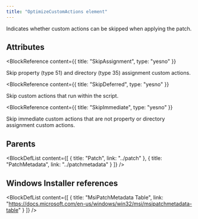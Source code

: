 ```yaml
---
title: "OptimizeCustomActions element"
---
```



Indicates whether custom actions can be skipped when applying the patch.


## Attributes

<BlockWrapper>

  <BlockReference
    content={{
      title: "SkipAssignment",
      type: "yesno"
    }}
  >
  Skip property (type 51) and directory (type 35) assignment custom actions.
  </BlockReference>

  <BlockReference
    content={{
      title: "SkipDeferred",
      type: "yesno"
    }}
  >
  Skip custom actions that run within the script.
  </BlockReference>

  <BlockReference
    content={{
      title: "SkipImmediate",
      type: "yesno"
    }}
  >
  Skip immediate custom actions that are not property or directory assignment custom actions.
  </BlockReference>

</BlockWrapper>


## Parents

<BlockDefList content={[
    {
      title: "Patch",
      link: "../patch"
    },
    {
      title: "PatchMetadata",
      link: "../patchmetadata"
    }
  ]}
/>

## Windows Installer references

<BlockDefList content={[
    {
      title: "MsiPatchMetadata Table",
      link: "https://docs.microsoft.com/en-us/windows/win32/msi/msipatchmetadata-table"
    }
  ]}
/>

